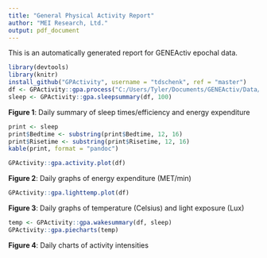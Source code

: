 ```yaml
---
title: "General Physical Activity Report"
author: "MEI Research, Ltd."
output: pdf_document
---
```


This is an automatically generated report for GENEActiv epochal data.   
  
```r
library(devtools)
library(knitr)
install_github("GPActivity", username = "tdschenk", ref = "master")
df <- GPActivity::gpa.process("C:/Users/Tyler/Documents/GENEActiv/Data/60sJS.csv", 100)
sleep <- GPActivity::gpa.sleepsummary(df, 100)
```
**Figure 1**: Daily summary of sleep times/efficiency and energy expenditure   

```r
print <- sleep
print$Bedtime <- substring(print$Bedtime, 12, 16)
print$Risetime <- substring(print$Risetime, 12, 16)
kable(print, format = "pandoc")
```
  
```r
GPActivity::gpa.activity.plot(df)
```
**Figure 2**: Daily graphs of energy expenditure (MET/min)   
   
```r
GPActivity::gpa.lighttemp.plot(df)
```
**Figure 3**: Daily graphs of temperature (Celsius) and light exposure (Lux)  

```r
temp <- GPActivity::gpa.wakesummary(df, sleep)
GPActivity::gpa.piecharts(temp)
```
**Figure 4**: Daily charts of activity intensities